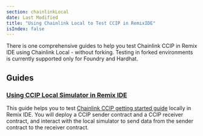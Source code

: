 ```yaml
---
section: chainlinkLocal
date: Last Modified
title: "Using Chainlink Local to Test CCIP in RemixIDE"
isIndex: false
---
```



<Common callout="importPackage" />

There is one comprehensive guides to help you test Chainlink CCIP in Remix IDE using Chainlink Local - without forking. Testing in forked environments is
currently supported only for Foundry and Hardhat.

## Guides

### [Using CCIP Local Simulator in Remix IDE](/chainlink-local/build/ccip/remix/local-simulator)

This guide helps you to test [Chainlink CCIP getting started guide](/ccip/getting-started) locally in Remix IDE. You will deploy a CCIP sender contract and a
CCIP receiver contract, and interact with the local simulator to send data from the sender contract to the receiver contract.
